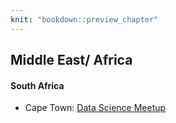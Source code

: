 ```yaml
---
knit: "bookdown::preview_chapter"
---
```


## Middle East/ Africa

#### South Africa

  * Cape Town: [Data Science Meetup](http://www.meetup.com/Cape-Town-Data-Science-Meetup/)
